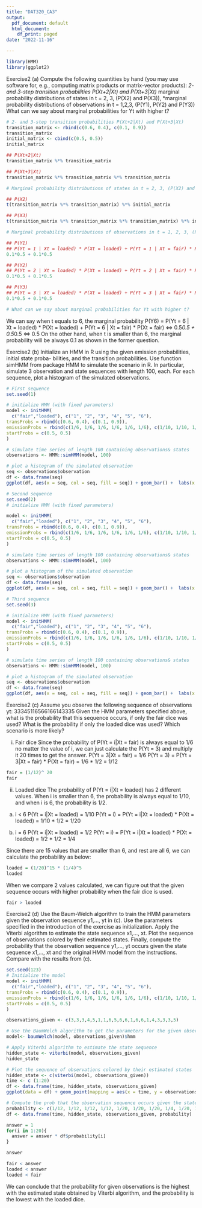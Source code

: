 ```yaml
---
title: "DAT320_CA3"
output:
  pdf_document: default
  html_document:
    df_print: paged
date: "2022-11-16"

---
```

```r
library(HMM)
library(ggplot2)
```

Exercise2 (a)
Compute the following quantities by hand (you may use software for, e.g., computing matrix products or matrix-vector products):
*2- and 3-step transition probabilities P(Xt+2|Xt) and P(Xt+3|Xt)
*marginal probability distributions of states in t = 2, 3, (P(X2) and P(X3)),
*marginal probability distributions of observations in t = 1,2,3, (P(Y1), P(Y2) and P(Y3))
What can we say about marginal probabilities for Yt with higher t?
```r
# 2- and 3-step transition probabilities P(Xt+2|Xt) and P(Xt+3|Xt)
transition_matrix <- rbind(c(0.6, 0.4), c(0.1, 0.9))
transition_matrix
initial_matrix <- cbind(c(0.5, 0.5))
initial_matrix
```

```r
## P(Xt+2|Xt)
transition_matrix %*% transition_matrix
```

```r
## P(Xt+3|Xt)
transition_matrix %*% transition_matrix %*% transition_matrix
```

```r
# Marginal probability distributions of states in t = 2, 3, (P(X2) and P(X3))
```

```r
## P(X2)
t(transition_matrix %*% transition_matrix) %*% initial_matrix
```

```r
## P(X3)
t(transition_matrix %*% transition_matrix %*% transition_matrix) %*% initial_matrix
```

```r
# Marginal probability distributions of observations in t = 1, 2, 3, (P(Y1), P(Y2) and P(Y3)) 
```

```r
## P(Y1)
## P(Yt = 1 | Xt = loaded) * P(Xt = loaded) + P(Yt = 1 | Xt = fair) * P(Xt = fair) 
0.1*0.5 + 0.1*0.5
```

```r
## P(Y2)
## P(Yt = 2 | Xt = loaded) * P(Xt = loaded) + P(Yt = 2 | Xt = fair) * P(Xt = fair) 
0.1*0.5 + 0.1*0.5
```

```r
## P(Y3)
## P(Yt = 3 | Xt = loaded) * P(Xt = loaded) + P(Yt = 3 | Xt = fair) * P(Xt = fair) 
0.1*0.5 + 0.1*0.5
```

```r
# What can we say about marginal probabilities for Yt with higher t?
```
We can say when t equals to 6, the marginal probability 
P(Y6) =  P(Yt = 6 | Xt = loaded) * P(Xt = loaded) + P(Yt = 6 | Xt = fair) * P(Xt = fair) 
<=> 0.5*0.5 + 0.5*0.5 
<=> 0.5 
On the other hand, when t is smaller than 6, the marginal probability will be always 0.1 as shown in the former question. 


Exercise2 (b)
Initialize an HMM in R using the given emission probabilities, initial state proba- bilities, and the transition probabilities. Use function simHMM from package HMM to simulate the scenario in R. In particular, simulate 3 observation and state sequences with length 100, each. For each sequence, plot a histogram of the simulated observations.
```r
# First sequence 
set.seed(1)

# initialize HMM (with fixed parameters)
model <- initHMM(
  c("fair","loaded"), c("1", "2", "3", "4", "5", "6"),
transProbs = rbind(c(0.6, 0.4), c(0.1, 0.9)), 
emissionProbs = rbind(c(1/6, 1/6, 1/6, 1/6, 1/6, 1/6), c(1/10, 1/10, 1/10, 1/10, 1/10, 1/2)),
startProbs = c(0.5, 0.5)
)

# simulate time series of length 100 containing observations& states 
observations <- HMM::simHMM(model, 100)

# plot a histogram of the simulated observation 
seq <- observations$observation
df <- data.frame(seq)
ggplot(df, aes(x = seq, col = seq, fill = seq)) + geom_bar() +  labs(x = "simulated observations", y = "frequency") + theme(legend.position = 'none')
```

```r
# Second sequence 
set.seed(2)
# initialize HMM (with fixed parameters)

model <- initHMM(
  c("fair","loaded"), c("1", "2", "3", "4", "5", "6"),
transProbs = rbind(c(0.6, 0.4), c(0.1, 0.9)), 
emissionProbs = rbind(c(1/6, 1/6, 1/6, 1/6, 1/6, 1/6), c(1/10, 1/10, 1/10, 1/10, 1/10, 1/2)),
startProbs = c(0.5, 0.5)
)

# simulate time series of length 100 containing observations& states
observations <- HMM::simHMM(model, 100)

# plot a histogram of the simulated observation 
seq <- observations$observation
df <- data.frame(seq)
ggplot(df, aes(x = seq, col = seq, fill = seq)) + geom_bar() +  labs(x = "simulated observations", y = "frequency") + theme(legend.position = 'none')
```

```r
# Third sequence 
set.seed(3)

# initialize HMM (with fixed parameters)
model <- initHMM(
  c("fair","loaded"), c("1", "2", "3", "4", "5", "6"),
transProbs = rbind(c(0.6, 0.4), c(0.1, 0.9)), 
emissionProbs = rbind(c(1/6, 1/6, 1/6, 1/6, 1/6, 1/6), c(1/10, 1/10, 1/10, 1/10, 1/10, 1/2)),
startProbs = c(0.5, 0.5)
)

# simulate time series of length 100 containing observations& states 
observations <- HMM::simHMM(model, 100)

# plot a histogram of the simulated observation 
seq <- observations$observation
df <- data.frame(seq)
ggplot(df, aes(x = seq, col = seq, fill = seq)) + geom_bar() +  labs(x = "simulated observations", y = "frequency") + theme(legend.position = 'none')

```
Exercise2 (c)
Assume you observe the following sequence of observations 
yt: 33345116566166143335
Given the HMM parameters specified above, what is the probability that this sequence occurs, if only the fair dice was used? What is the probability if only the loaded dice was used? Which scenario is more likely?

i) Fair dice 
Since the probability of P(Yt = i|Xt = fair) is always equal to 1/6 no matter the value of i, we can just calculate the P(Yt = 3) and multiply it 20 times to get the answer. 
P(Yt = 3|Xt = fair) = 1/6
P(Yt = 3) = P(Yt = 3|Xt = fair) * P(Xt = fair) = 1/6 * 1/2 = 1/12 
```r
fair = (1/12)^ 20
fair 
```

ii) Loaded dice 
The probability of P(Yt = i|Xt = loaded) has 2 different values. When i is smaller than 6, the probability is always equal to 1/10, and when i is 6, the probability is 1/2. 
a) i < 6 
P(Yt = i|Xt = loaded) = 1/10
P(Yt = i) = P(Yt = i|Xt = loaded) * P(Xt = loaded) = 1/10 * 1/2 = 1/20

b) i = 6 
P(Yt = i|Xt = loaded) = 1/2
P(Yt = i) = P(Yt = i|Xt = loaded) * P(Xt = loaded) = 1/2 * 1/2 = 1/4

Since there are 15 values that are smaller than 6, and rest are all 6, we can calculate the probability as below: 
```r
loaded = (1/20)^15 * (1/4)^5
loaded
```

When we compare 2 values calculated, we can figure out that the given sequence occurs with higher probability when the fair dice is used. 
```r
fair > loaded
```

Exercise2 (d)
Use the Baum-Welch algorithm to train the HMM parameters given the observation sequence y1,..., yt in (c). Use the parameters specified in the introduction of the exercise as initialization. Apply the Viterbi algorithm to estimate the state sequence x1,..., xt. Plot the sequence of observations colored by their estimated states. Finally, compute the probability that the observation sequence y1,..., yt occurs given the state sequence x1,..., xt and the original HMM model from the instructions. Compare with the results from (c).

```r
set.seed(123)
# Initialize the model 
model <- initHMM(
  c("fair","loaded"), c("1", "2", "3", "4", "5", "6"),
transProbs = rbind(c(0.6, 0.4), c(0.1, 0.9)), 
emissionProbs = rbind(c(1/6, 1/6, 1/6, 1/6, 1/6, 1/6), c(1/10, 1/10, 1/10, 1/10, 1/10, 1/2)),
startProbs = c(0.5, 0.5)
)

observations_given <- c(3,3,3,4,5,1,1,6,5,6,6,1,6,6,1,4,3,3,3,5)

# Use the BaumWelch algorithm to get the parameters for the given observations 
model<- baumWelch(model, observations_given)$hmm

# Apply Viterbi algorithm to estimate the state sequence 
hidden_state <- viterbi(model, observations_given)
hidden_state

# Plot the sequence of observations colored by their estimated states 
hidden_state <- c(viterbi(model, observations_given))
time <- c (1:20)
df <- data.frame(time, hidden_state, observations_given)
ggplot(data = df) + geom_point(mapping = aes(x = time, y = observations_given, color = hidden_state)) + labs(col ="estimated states") + labs(x = "time", y = "observations")

# Compute the prob that the observation sequence occurs given the state sequence and the original HMM model 
probability <- c(1/12, 1/12, 1/12, 1/12, 1/20, 1/20, 1/20, 1/4, 1/20, 1/4, 1/4, 1/20, 1/4, 1/4, 1/20, 1/12, 1/12, 1/12, 1/12, 1/12)
df <- data.frame(time, hidden_state, observations_given, probability)

answer = 1 
for(i in 1:20){
  answer = answer * df$probability[i]
}

answer
```

```r
fair < answer
loaded < answer
loaded < fair 
```
We can conclude that the probability for given observations is the highest with the estimated state obtained by Viterbi algorithm, and the probability is the lowest with the loaded dice. 